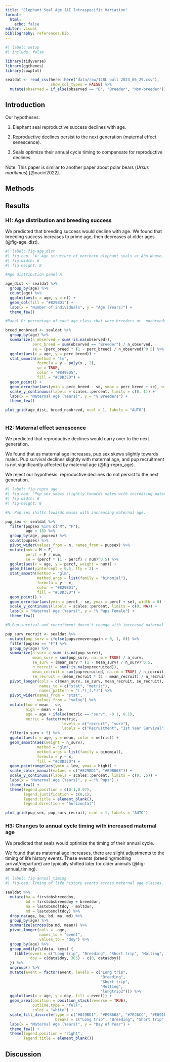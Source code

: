 ```yaml
---
title: "Elephant Seal Age JAE Intraspecific Variation"
format: 
  html: 
    echo: false 
editor: visual
bibliography: references.bib
---
```


```r
#| label: setup
#| include: false  

library(tidyverse)
library(ggthemes)
library(cowplot)

sealdat <- read_csv(here::here("data/raw/128L pull 2023_06_29.csv"), 
                    show_col_types = FALSE) %>% 
  mutate(observed = if_else(observed == "B", "Breeder", "Non-breeder"))

```

## Introduction

Our hypotheses:

1.  Elephant seal reproductive success declines with age.

2.  Reproductive declines persist to the next generation (maternal effect senescence). 

3.  Seals optimize their annual cycle timing to compensate for reproductive declines.

Note: This paper is similar to another paper about polar bears (*Ursus maritimus*) [@naciri2022].

## Methods

## Results 

### H1: Age distribution and breeding success

We predicted that breeding success would decline with age. We found that breeding success increases to prime age, then decreases at older ages (@fig-age_dist).

```r
#| label: fig-age_dist
#| fig-cap: "A: Age structure of northern elephant seals at Año Nuevo. B: Percentage of each age class that were observed breeding."
#| fig-width: 6
#| fig-height: 8

#Age distribution panel A 

age_dist <- sealdat %>% 
  group_by(age) %>% 
  count(age) %>% 
  ggplot(aes(x = age, y = n)) + 
  geom_col(fill = "#829BD1") + 
  labs(x = "Number of individuals", y = "Age (Years)") + 
  theme_few()

#Panel B: percentage of each age class that were breeders or  nonbreeders

breed_nonbreed <- sealdat %>% 
  group_by(age) %>% 
  summarize(n_observed = sum(!is.na(observed)), 
            perc_breed = sum(observed == "Breeder") / n_observed, 
            se = (perc_breed * (1 - perc_breed) / n_observed)^0.5) %>% 
  ggplot(aes(x = age, y = perc_breed)) + 
  stat_smooth(method = "lm", 
              formula = y ~ poly(x , 2), 
              se = TRUE, 
              color = "#849ED5", 
              fill = "#C8D3ED") +
  geom_point() + 
  geom_errorbar(aes(ymin = perc_breed - se, ymax = perc_breed + se), width = 0) +
  scale_y_continuous(labels = scales::percent, limits = c(0, 1)) + 
  labs(x = "Maternal Age (Years)", y = "% Breeders") + 
  theme_few()

plot_grid(age_dist, breed_nonbreed, ncol = 1, labels = "AUTO")
  

```

### H2: Maternal effect senescence 

We predicted that reproductive declines would carry over to the next generation.

We found that as maternal age increases, pup sex skews slightly towards males. Pup survival declines slightly with maternal age, and pup recruitment is not significantly affected by maternal age (@fig-repro_age).

We reject our hypothesis: reproductive declines do not persist to the next generation.

```r
#| label: fig-repro_age
#| fig-cap: "Pup sex skews slightly towards males with increasing maternal age. Pup survival decreases slightly, but survival and recruitment are not significantly affected by maternal age."
#| fig-width: 6
#| fig-height: 8

#A: Pup sex shifts towards males with increasing maternal age.

pup_sex <- sealdat %>% 
  filter(pupsex %in% c("M", "F"), 
         age < 18) %>% 
  group_by(age, pupsex) %>%
  count(pupsex) %>% 
  pivot_wider(values_from = n, names_from = pupsex) %>% 
  mutate(num = M + F,
         percf = F / num,
         se = (percf * (1 - percf) / num)^0.5) %>% 
  ggplot(aes(x = age, y = percf, weight = num)) +
  geom_hline(yintercept = 0.5, lty = 2) +
  stat_smooth(method = "glm", 
              method.args = list(family = "binomial"), 
              formula = y ~ x, 
              color = "#829BD1", 
              fill = "#C8D3ED") +
  geom_point() +
  geom_errorbar(aes(ymin = percf - se, ymax = percf + se), width = 0) +
  scale_y_continuous(labels = scales::percent, limits = c(0, NA)) +
  labs(x = "Maternal Age (Years)", y = "% Pups Female") +
  theme_few()

#B Pup survival and recruitment doesn't change with increased maternal age.

pup_surv_recruit <- sealdat %>% 
  mutate(pup_surv = ifelse(pupseeneveragain > 0, 1, 0)) %>% 
  filter(pupsex == "F") %>% 
  group_by(age) %>%
  summarize(n_surv = sum(!is.na(pup_surv)),
            mean_surv = sum(pup_surv, na.rm = TRUE) / n_surv,  
            se_surv = (mean_surv * (1 - mean_surv) / n_surv)^0.5,
            n_recruit = sum(!is.na(puprecruited)), 
            mean_recruit = sum(puprecruited, na.rm = TRUE) / n_recruit, 
            se_recruit = (mean_recruit * (1 - mean_recruit) / n_recruit)^0.5)  %>%  
  pivot_longer(cols = c(mean_surv, se_surv, mean_recruit, se_recruit), 
               names_to = c("stat", "metric"), 
               names_pattern = "(.*)_(.*)") %>% 
  pivot_wider(names_from = "stat", 
              values_from = "value") %>% 
  mutate(low = mean - se, 
         high = mean + se, 
         age = age + ifelse(metric == "surv", -0.1, 0.1), 
         metric = factor(metric, 
                         levels = c("recruit", "surv"), 
                         labels = c("Recruitment", "1st Year Survival"))) %>% 
  filter(n_surv > 5) %>% 
  ggplot(aes(x = age, y = mean, color = metric)) + 
  geom_smooth(aes(weight = n_surv), 
              method = "glm", 
              method.args = list(family = binomial), 
              formula = y ~ x, 
              fill = "#C8D3ED") +
  geom_pointrange(aes(ymin = low, ymax = high)) +
  scale_color_manual(values = c("#829BD1", "#E9B668")) + 
  scale_y_continuous(labels = scales::percent, limits = c(0, .5)) + 
  labs(x = "Maternal Age (Years)", y = "% Pups") +
  theme_few() + 
  theme(legend.position = c(0.1,0.97), 
        legend.justification = c(0,1), 
        legend.title = element_blank(), 
        legend.direction = "horizontal")

plot_grid(pup_sex, pup_surv_recruit, ncol = 1, labels = "AUTO")

```

### H3: Changes to annual cycle timing with increased maternal age

We predicted that seals would optimize the timing of their annual cycle.

We found that as maternal age increases, there are slight adjustments to the timing of life history events. These events (breeding/molting arrival/departure) are typically shifted later for older animals (@fig-annual_timing).

```r
#| label: fig-annual_timing
#| fig-cap: Timing of life history events across maternal age classes. 

sealdat %>% 
  mutate(ba = firstobsbreeddoy, 
         bd = firstobsbreeddoy + breeddur, 
         ma = lastobsmoltdoy - moltdur, 
         md = lastobsmoltdoy) %>% 
  drop_na(age, ba, bd, ma, md) %>% 
  group_by(age) %>% 
  summarize(across(ba:md, mean)) %>% 
  pivot_longer(cols = -age, 
               names_to = "event", 
               values_to = "doy") %>% 
  group_by(age) %>% 
  group_modify(\(data, keys) {
    tibble(event = c("Long trip", "Breeding", "Short trip", "Molting", "longtrip2"),
           doy = c(data$doy, 365) - c(0, data$doy))
  }) %>% 
  ungroup() %>% 
  mutate(event = factor(event, levels = c("Long trip", 
                                          "Breeding", 
                                          "Short trip", 
                                          "Molting", 
                                          "longtrip2"))) %>% 
  ggplot(aes(x = age, y = doy, fill = event)) + 
  geom_area(position = position_stack(reverse = TRUE),
            outline.type = "full",
            color = "white") +
  scale_fill_discrete(type = c("#829BD1", "#E9B668", "#7EC6CC", "#E091B9", "#829BD1"),
                      breaks = c("Long trip", "Breeding", "Short trip", "Molting")) + 
  labs(x = "Maternal Age (Years)", y = "Day of Year") + 
  theme_few() + 
  theme(legend.position = "right",
        legend.title = element_blank())

```

## Discussion
